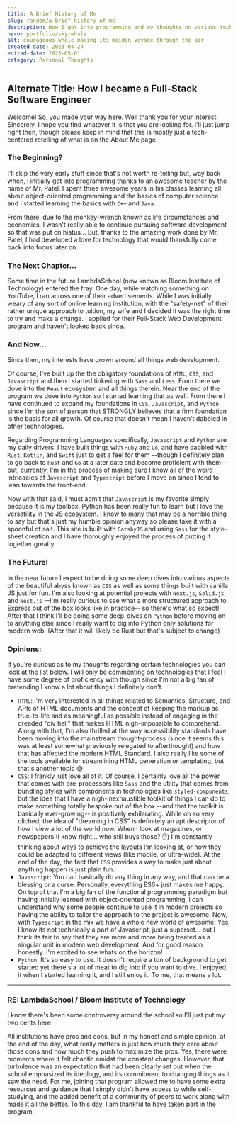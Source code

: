 ```yaml
---
title: A Brief History of Me
slug: random/a-brief-history-of-me
description: How I got into programming and my thoughts on various technologies...
hero: portfolio/sky-whale
alt: courageous whale making its maiden voyage through the air
created-date: 2023-04-24
edited-date: 2023-05-01
category: Personal Thoughts
---
```


## Alternate Title: How I became a Full-Stack Software Engineer

Welcome! So, you made your way here. Well thank you for your interest. Sincerely. I hope you find whatever it is that you are looking for. I'll just jump right then, though please keep in mind that this is mostly just a tech-centered retelling of what is on the About Me page.

### The Beginning?

I'll skip the very early stuff since that's not worth re-telling but, way back when, I initially got into programming thanks to an awesome teacher by the name of Mr. Patel. I spent three awesome years in his classes learning all about object-oriented programming and the basics of computer science and I started learning the basics with `C++` and `Java`.

From there, due to the monkey-wrench known as life circumstances and economics, I wasn't really able to continue pursuing software development so that was put on hiatus... But, thanks to the amazing work done by Mr. Patel, I had developed a love for technology that would thankfully come back into focus later on.

### The Next Chapter...

Some time in the future LambdaSchool (now known as <ExternalLink URL="https://www.bloomtech.com/">Bloom Institute of Technology</ExternalLink>) entered the fray. One day, while watching something on YouTube, I ran across one of their advertisements. While I was initially weary of any sort of online learning institution, with the "safety-net" of their rather unique approach to tuition, my wife and I decided it was the right time to try and make a change. I applied for their Full-Stack Web Development program and haven't looked back since.

### And Now...

Since then, my interests have grown around all things web development.

Of course, I've built up the the obligatory foundations of `HTML`, `CSS`, and `Javascript` and then I started tinkering with `Sass` and `Less`. From there we dove into the `React` ecosystem and all things therein. Near the end of the program we dove into `Python` so I started learning that as well. From there I have continued to expand my foundations in `CSS`, `Javascript`, and `Python` since I'm the sort of person that STRONGLY believes that a firm foundation is the basis for all growth. Of course that doesn't mean I haven't dabbled in other technologies.

Regarding Programming Languages specifically, `Javascript` and `Python` are my daily drivers. I have built things with `Ruby` and `Go`, and have dabbled with `Rust`, `Kotlin`, and `Swift` just to get a feel for them --though I definitely plan to go back to `Rust` and `Go` at a later date and become proficient with them-- but, currently, I'm in the process of making sure I know all of the weird intricacies of `Javascript` and `Typescript` before I move on since I tend to lean towards the front-end.

Now with that said, I must admit that `Javascript` is my favorite simply because it is my toolbox. Python has been really fun to learn but I love the versatility in the JS ecosystem. I know to many that may be a horrible thing to say but that's just my humble opinion anyway so please take it with a spoonful of salt. This site is built with `GatsbyJS` and using `Sass` for the style-sheet creation and I have thoroughly enjoyed the process of putting it together greatly.

### The Future!

In the near future I expect to be doing some deep dives into various aspects of the beautiful abyss known as `CSS` as well as some things built with vanilla JS just for fun. I'm also looking at potential projects with `Next.js`, `Solid.js`, and `Nest.js` --I'm really curious to see what a more structured approach to Express out of the box looks like in practice-- so there's what so expect! After that I think I'll be doing some deep-dives on `Python` before moving on to anything else since I really want to dig into Python only solutions for modern web. (After that it will likely be Rust but that's subject to change)

### Opinions:

If you're curious as to my thoughts regarding certain technologies you can look at the list below. I will only be commenting on technologies that I feel I have some degree of proficiency with though since I'm not a big fan of pretending I know a lot about things I definitely don't.

- `HTML`:
  I'm very interested in all things related to Semantics, Structure, and APIs of HTML documents and the concept of keeping the markup as true-to-life and as meaningful as possible instead of engaging in the dreaded "div hell" that makes HTML nigh-impossible to comprehend. Along with that, I'm also thrilled at the way accessibility standards have been moving into the mainstream thought-process (since it seems this was at least somewhat previously relegated to afterthought) and how that has affected the modern <ExternalLink url="https://html.spec.whatwg.org/">HTML Standard</ExternalLink>. I also really like some of the tools available for streamlining HTML generation or templating, but that's another topic 😅.
- `CSS`:
  I frankly just love all of it. Of course, I certainly love all the power that comes with pre-processors like `Sass` and the utility that comes from bundling styles with components in technologies like `styled-components`, but the idea that I have a nigh-inexhaustible toolkit of things I can do to make something totally bespoke out of the box --and that the toolkit is basically ever-growing-- is positively exhilarating. While oh so very cliched, the idea of "dreaming in CSS" is definitely an apt descriptor of how I view a lot of the world now. When I look at magazines, or newspapers (I know right... who still buys those? ✋) I'm constantly thinking about ways to achieve the layouts I'm looking at, or how they could be adapted to different views (like mobile, or ultra-wide). At the end of the day, the fact that `CSS` provides a way to make just about anything happen is just plain fun.
- `Javascript`:
  You can basically do any thing in any way, and that can be a blessing or a curse. Personally, everything ES6+ just makes me happy. On top of that I'm a big fan of the functional programming paradigm but having initially learned with object-oriented programming, I can understand why some people continue to use it in modern projects so having the ability to tailor the approach to the project is awesome. Now, with `Typescript` in the mix we have a whole new world of awesome! Yes, I know its not technically a part of Javascript, just a superset... but I think its fair to say that they are more and more being treated as a singular unit in modern web development. And for good reason honestly. I'm excited to see whats on the horizon!
- `Python`:
  It's so easy to use. It doesn't require a ton of background to get started yet there's a lot of meat to dig into if you want to dive. I enjoyed it when I started learning it, and I still enjoy it. To me, that means a lot.

---

### RE: LambdaSchool / Bloom Institute of Technology

I know there's been some controversy around the school so I'll just put my two cents here.

All institutions have pros and cons, but in my honest and simple opinion, at the end of the day, what really matters is just how much they care about those cons and how much they push to maximize the pros. Yes, there were moments where it felt chaotic amidst the constant changes. However, that turbulence was an expectation that had been clearly set out when the school emphasized its ideology, and its commitment to changing things as it saw the need. For me, joining that program allowed me to have some extra resources and guidance that I simply didn't have access to while self-studying, and the added benefit of a community of peers to work along with made it all the better. To this day, I am thankful to have taken part in the program.